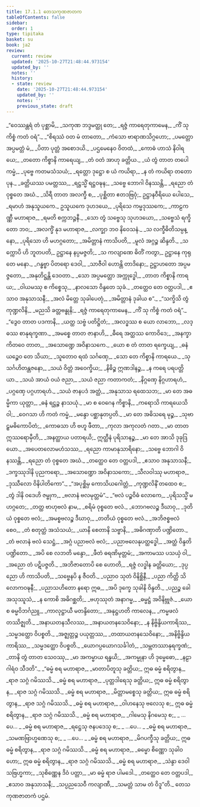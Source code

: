 ```yaml
---
title: 17.1.1 တေသကုဏဇာတက
tableOfContents: false
sidebar:
  order: 1
type: tipitaka
basket: su
book: ja2
review:
  current: review
  updated: '2025-10-27T21:48:44.973154'
  updated_by: ''
  notes: ''
  history:
  - state: review
    date: '2025-10-27T21:48:44.973154'
    updated_by: ''
    notes: ''
    previous_state: draft
---
```



<ReviewStatus review={frontmatter.review} showDetails={true} />

<HypothesisAnnotation frontmatter={frontmatter} />

<DynamicBreadcrumb />

<Division number="1" book="ja2" e="ch" v="23" p="1">

<Paragraph number="2" type="verses" book="ja2">
_“ဝေဿန္တရံ တံ ပုစ္ဆာမိ,_  
_သကုဏ ဘဒ္ဒမတ္ထု တေ;_  
_ရဇ္ဇံ ကာရေတုကာမေန,_  
_ကိံ သု ကိစ္စံ ကတံ ဝရံ”._  

</Paragraph>

</Division>
<Division number="2" book="ja2" e="ch" v="23" p="1">

<Paragraph number="3" type="verses" book="ja2">
_“စိရဿံ ဝတ မံ တာတော,_  
_ကံသော ဗာရာဏသိဂ္ဂဟော;_  
_ပမတ္တော အပ္ပမတ္တံ မံ,_  
_ပိတာ ပုတ္တံ အစောဒယိ._  

</Paragraph>

</Division>
<Division number="3" book="ja2" e="ch" v="23" p="1">

<Paragraph number="4" type="verses" book="ja2">
_ပဌမေနေဝ ဝိတထံ,_  
_ကောဓံ ဟာသံ နိဝါရယေ;_  
_တတော ကိစ္စာနိ ကာရေယျ,_  
_တံ ဝတံ အာဟု ခတ္တိယ._  

</Paragraph>

</Division>
<Division number="4" book="ja2" e="ch" v="23" p="1">

<Paragraph number="5" type="verses" book="ja2">
_ယံ တွံ တာတ တပေါကမ္မံ,_  
_ပုဗ္ဗေ ကတမသံသယံ;_  
_ရတ္တော ဒုဋ္ဌော စ ယံ ကယိရာ,_  
_န တံ ကယိရာ တတော ပုန._  

</Paragraph>

</Division>
<Division number="5" book="ja2" e="ch" v="23" p="1">

<Paragraph number="6" type="verses" book="ja2">
_ခတ္တိယဿ ပမတ္တဿ,_  
_ရဋ္ဌသ္မိံ ရဋ္ဌဝဍ္ဎန;_  
_သဗ္ဗေ ဘောဂါ ဝိနဿန္တိ,_  
_ရညော တံ ဝုစ္စတေ အဃံ._  

</Paragraph>

</Division>
<Division number="6" book="ja2" e="ch" v="23" p="1">

<Paragraph number="7" type="verses" book="ja2">
_သိရီ တာတ အလက္ခီ စ,_  
_ပုစ္ဆိတာ ဧတဒဗြဝုံ;_  
ဥဋ္ဌာနဝီရိယေ ပေါသေ,_  
_ရမာဟံ အနုသူယကေ._  

</Paragraph>

</Division>
<Division number="7" book="ja2" e="ch" v="23" p="2">

<Paragraph number="8" type="verses" book="ja2">
ဥသူယကေ ဒုဟဒယေ,_  
_ပုရိသေ ကမ္မဒုဿကေ;_  
_ကာဠကဏ္ဏီ မဟာရာဇ,_  
_ရမတိ စက္ကဘဉ္ဇနီ._  

</Paragraph>

</Division>
<Division number="8" book="ja2" e="ch" v="23" p="2">

<Paragraph number="9" type="verses" book="ja2">
_သော တွံ သဗ္ဗေသု သုဟဒယော,_  
_သဗ္ဗေသံ ရက္ခိတော ဘဝ;_  
_အလက္ခိံ နုဒ မဟာရာဇ,_  
_လက္ချာ ဘဝ နိဝေသနံ._  

</Paragraph>

</Division>
<Division number="9" book="ja2" e="ch" v="23" p="2">

<Paragraph number="10" type="verses" book="ja2">
_သ လက္ခီဓိတိသမ္ပန္နော,_  
_ပုရိသော ဟိ မဟဂ္ဂတော;_  
_အမိတ္တာနံ ကာသိပတိ,_  
_မူလံ အဂ္ဂဉ္စ ဆိန္ဒတိ._  

</Paragraph>

</Division>
<Division number="10" book="ja2" e="ch" v="23" p="2">

<Paragraph number="11" book="ja2">
_သက္ကောပိ ဟိ ဘူတပတိ,_  
ဥဋ္ဌာနေ နပ္ပမဇ္ဇတိ;_  
_သ ကလျာဏေ ဓိတိံ ကတွာ,_  
ဥဋ္ဌာနေ ကုရုတေ မနော._  

</Paragraph>

</Division>
<Division number="11" book="ja2" e="ch" v="23" p="2">

<Paragraph number="12" type="verses" book="ja2">
_ဂန္ဓဗ္ဗာ ပိတရော ဒေဝါ,_  
_သာဇီဝါ ဟောန္တိ တာဒိနော;_  
ဥဋ္ဌာဟတော အပ္ပမဇ္ဇတော,_  
_အနုတိဋ္ဌန္တိ ဒေဝတာ._  

</Paragraph>

</Division>
<Division number="12" book="ja2" e="ch" v="23" p="2">

<Paragraph number="13" type="verses" book="ja2">
_သော အပ္ပမတ္တော အက္ကုဒ္ဓေါ,_  
_တာတ ကိစ္စာနိ ကာရယ;_  
_ဝါယမဿု စ ကိစ္စေသု,_  
_နာလသော ဝိန္ဒတေ သုခံ._  

</Paragraph>

</Division>
<Division number="13" book="ja2" e="ch" v="23" p="2">

<Paragraph number="14" type="verses" book="ja2">
_တတ္ထေဝ တေ ဝတ္တပဒါ,_  
_ဧသာဝ အနုသာသနီ;_  
_အလံ မိတ္တေ သုခါပေတုံ,_  
_အမိတ္တာနံ ဒုခါယ စ”._  

</Paragraph>

</Division>
<Division number="14" book="ja2" e="ch" v="23" p="2">

<Paragraph number="15" type="verses" book="ja2">
_“သက္ခိသိ တွံ ကုဏ္ဍလိနိ,_  
_မညသိ ခတ္တဗန္ဓုနိ;_  
_ရဇ္ဇံ ကာရေတုကာမေန,_  
_ကိံ သု ကိစ္စံ ကတံ ဝရံ”._  

</Paragraph>

</Division>
<Division number="15" book="ja2" e="ch" v="23" p="2">

<Paragraph number="16" type="verses" book="ja2">
_“ဒွေဝ တာတ ပဒကာနိ,_  
_ယတ္ထ သဗ္ဗံ ပတိဋ္ဌိတံ;_  
_အလဒ္ဓဿ စ ယော လာဘော,_  
_လဒ္ဓဿ စာနုရက္ခဏာ._  

</Paragraph>

</Division>
<Division number="16" book="ja2" e="ch" v="23" p="2">

<Paragraph number="17" type="verses" book="ja2">
_အမစ္စေ တာတ ဇာနာဟိ,_  
_ဓီရေ အတ္ထဿ ကောဝိဒေ;_  
_အနက္ခာကိတဝေ တာတ,_  
_အသောဏ္ဍေ အဝိနာသကေ._  

</Paragraph>

</Division>
<Division number="17" book="ja2" e="ch" v="23" p="2">

<Paragraph number="18" type="verses" book="ja2">
_ယော စ တံ တာတ ရက္ခေယျ,_  
_ဓနံ ယဉ္စေဝ တေ သိယာ;_  
_သူတောဝ ရထံ သင်္ဂဏှေ,_  
_သော တေ ကိစ္စာနိ ကာရယေ._  

</Paragraph>

</Division>
<Division number="18" book="ja2" e="ch" v="23" p="2">

<Paragraph number="19" type="verses" book="ja2">
_သုသင်္ဂဟိတန္တဇနော,_  
_သယံ ဝိတ္တံ အဝေက္ခိယ;_  
_နိဓိဉ္စ ဣဏဒါနဉ္စ,_  
_န ကရေ ပရပတ္တိယာ._  

</Paragraph>

</Division>
<Division number="19" book="ja2" e="ch" v="23" p="3">

<Paragraph number="20" type="verses" book="ja2">
_သယံ အာယံ ဝယံ ဇညာ,_  
_သယံ ဇညာ ကတာကတံ;_  
_နိဂ္ဂဏှေ နိဂ္ဂဟာရဟံ,_  
_ပဂ္ဂဏှေ ပဂ္ဂဟာရဟံ._  

</Paragraph>

</Division>
<Division number="20" book="ja2" e="ch" v="23" p="3">

<Paragraph number="21" type="verses" book="ja2">
_သယံ ဇာနပဒံ အတ္ထံ,_  
_အနုသာသ ရထေသဘ;_  
_မာ တေ အဓမ္မိကာ ယုတ္တာ,_  
_ဓနံ ရဋ္ဌဉ္စ နာသယုံ._  

</Paragraph>

</Division>
<Division number="21" book="ja2" e="ch" v="23" p="3">

<Paragraph number="22" type="verses" book="ja2">
_မာ စ ဝေဂေန ကိစ္စာနိ,_  
_ကရောသိ ကာရယေသိ ဝါ;_  
_ဝေဂသာ ဟိ ကတံ ကမ္မံ,_  
_မန္ဒော ပစ္ဆာနုတပ္ပတိ._  

</Paragraph>

</Division>
<Division number="22" book="ja2" e="ch" v="23" p="3">

<Paragraph number="23" type="verses" book="ja2">
_မာ တေ အဓိသရေ မုဉ္စ,_  
_သုဗာဠှမဓိကောပိတံ;_  
_ကောဓသာ ဟိ ဗဟူ ဖီတာ,_  
_ကုလာ အကုလတံ ဂတာ._  

</Paragraph>

</Division>
<Division number="23" book="ja2" e="ch" v="23" p="3">

<Paragraph number="24" type="verses" book="ja2">
_မာ တာတ ဣဿရောမှီတိ,_  
_အနတ္ထာယ ပတာရယိ;_  
ဣတ္ထီနံ ပုရိသာနဉ္စ,_  
_မာ တေ အာသိ ဒုခုဒြယော._  

</Paragraph>

</Division>
<Division number="24" book="ja2" e="ch" v="23" p="3">

<Paragraph number="25" type="verses" book="ja2">
_အပေတလောမဟံသဿ,_  
_ရညော ကာမာနုသာရိနော;_  
_သဗ္ဗေ ဘောဂါ ဝိနဿန္တိ,_  
_ရညော တံ ဝုစ္စတေ အဃံ._  

</Paragraph>

</Division>
<Division number="25" book="ja2" e="ch" v="23" p="3">

<Paragraph number="26" type="verses" book="ja2">
_တတ္ထေဝ တေ ဝတ္တပဒါ,_  
_ဧသာဝ အနုသာသနီ;_  
_ဒက္ခဿုဒါနိ ပုညကရော,_  
_အသောဏ္ဍော အဝိနာသကော;_  
_သီလဝါဿု မဟာရာဇ,_  
_ဒုဿီလော ဝိနိပါတိကော”._  

</Paragraph>

</Division>
<Division number="26" book="ja2" e="ch" v="23" p="3">

<Paragraph number="27" type="verses" book="ja2">
_“အပုစ္ဆိမှ ကောသိယဂေါတ္တံ,_  
_ကုဏ္ဍလိနိံ တထေဝ စ;_  
_တွံ ဒါနိ ဝဒေဟိ ဇမ္ဗုက,_  
_ဗလာနံ ဗလမုတ္တမံ”._  

</Paragraph>

</Division>
<Division number="27" book="ja2" e="ch" v="23" p="3">

<Paragraph number="28" type="verses" book="ja2">
_“ဗလံ ပဉ္စဝိဓံ လောကေ,_  
_ပုရိသသ္မိံ မဟဂ္ဂတေ;_  
_တတ္ထ ဗာဟုဗလံ နာမ,_  
_စရိမံ ဝုစ္စတေ ဗလံ._  

</Paragraph>

</Division>
<Division number="28" book="ja2" e="ch" v="23" p="3">

<Paragraph number="29" type="verses" book="ja2">
_ဘောဂဗလဉ္စ ဒီဃာဝု,_  
_ဒုတိယံ ဝုစ္စတေ ဗလံ;_  
_အမစ္စဗလဉ္စ ဒီဃာဝု,_  
_တတိယံ ဝုစ္စတေ ဗလံ._  

</Paragraph>

</Division>
<Division number="29" book="ja2" e="ch" v="23" p="3">

<Paragraph number="30" type="verses" book="ja2">
_အဘိဇစ္စဗလံ စေဝ,_  
_တံ စတုတ္ထံ အသံသယံ;_  
_ယာနိ စေတာနိ သဗ္ဗာနိ,_  
_အဓိဂဏှာတိ ပဏ္ဍိတော._  

</Paragraph>

</Division>
<Division number="30" book="ja2" e="ch" v="23" p="3">

<Paragraph number="31" type="verses" book="ja2">
_တံ ဗလာနံ ဗလံ သေဋ္ဌံ,_  
_အဂ္ဂံ ပညာဗလံ ဗလံ;_  
_ပညာဗလေနုပတ္ထဒ္ဓေါ,_  
_အတ္ထံ ဝိန္ဒတိ ပဏ္ဍိတော._  

</Paragraph>

</Division>
<Division number="31" book="ja2" e="ch" v="23" p="4">

<Paragraph number="32" type="verses" book="ja2">
_အပိ စေ လဘတိ မန္ဒော,_  
_ဖီတံ ဓရဏိမုတ္တမံ;_  
_အကာမဿ ပသယှံ ဝါ,_  
_အညော တံ ပဋိပဇ္ဇတိ._  

</Paragraph>

</Division>
<Division number="32" book="ja2" e="ch" v="23" p="4">

<Paragraph number="33" type="verses" book="ja2">
_အဘိဇာတောပိ စေ ဟောတိ,_  
_ရဇ္ဇံ လဒ္ဓါန ခတ္တိယော;_  
_ဒုပ္ပညော ဟိ ကာသိပတိ,_  
_သဗ္ဗေနပိ န ဇီဝတိ._  

</Paragraph>

</Division>
<Division number="33" book="ja2" e="ch" v="23" p="4">

<Paragraph number="34" type="verses" book="ja2">
_ပညာဝ သုတံ ဝိနိစ္ဆိနီ,_  
_ပညာ ကိတ္တိ သိလောကဝဍ္ဎနီ;_  
_ပညာသဟိတော နရော ဣဓ,_  
_အပိ ဒုက္ခေ သုခါနိ ဝိန္ဒတိ._  

</Paragraph>

</Division>
<Division number="34" book="ja2" e="ch" v="23" p="4">

<Paragraph number="35" type="verses" book="ja2">
_ပညဉ္စ ခေါ အသုဿူသံ,_  
_န ကောစိ အဓိဂစ္ဆတိ;_  
_ဗဟုဿုတံ အနာဂမ္မ,_  
_ဓမ္မဋ္ဌံ အဝိနိဗ္ဘုဇံ._  

</Paragraph>

</Division>
<Division number="35" book="ja2" e="ch" v="23" p="4">

<Paragraph number="36" type="verses" book="ja2">
_ယော စ ဓမ္မဝိဘင်္ဂညူ,_  
_ကာလုဋ္ဌာယီ မတန္ဒိတော;_  
_အနုဋ္ဌဟတိ ကာလေန,_  
_ကမ္မဖလံ တဿိဇ္ဈတိ._  

</Paragraph>

</Division>
<Division number="36" book="ja2" e="ch" v="23" p="4">

<Paragraph number="37" type="verses" book="ja2">
_အနာယတနသီလဿ,_  
_အနာယတနသေဝိနော;_  
_န နိဗ္ဗိန္ဒိယကာရိဿ,_  
_သမ္မဒတ္ထော ဝိပစ္စတိ._  

</Paragraph>

</Division>
<Division number="37" book="ja2" e="ch" v="23" p="4">

<Paragraph number="38" type="verses" book="ja2">
_အဇ္ဈတ္တဉ္စ ပယုတ္တဿ,_  
_တထာယတနသေဝိနော;_  
_အနိဗ္ဗိန္ဒိယကာရိဿ,_  
_သမ္မဒတ္ထော ဝိပစ္စတိ._  

</Paragraph>

</Division>
<Division number="38" book="ja2" e="ch" v="23" p="4">

<Paragraph number="39" type="verses" book="ja2">
_ယောဂပ္ပယောဂသင်္ခါတံ,_  
_သမ္ဘတဿာနုရက္ခဏံ;_  
_တာနိ တွံ တာတ သေဝဿု,_  
_မာ အကမ္မာယ ရန္ဓယိ;_  
_အကမ္မုနာ ဟိ ဒုမ္မေဓော,_  
_နဠာဂါရံဝ သီဒတိ”._  

</Paragraph>

</Division>
<Division number="39" book="ja2" e="ch" v="23" p="4">

<Paragraph number="40" type="verses" book="ja2">
_“ဓမ္မံ စရ မဟာရာဇ,_  
_မာတာပိတူသု ခတ္တိယ;_  
ဣဓ ဓမ္မံ စရိတွာန,_  
_ရာဇ သဂ္ဂံ ဂမိဿသိ._  

</Paragraph>

</Division>
<Division number="40" book="ja2" e="ch" v="23" p="4">

<Paragraph number="41" type="verses" book="ja2">
_ဓမ္မံ စရ မဟာရာဇ,_  
_ပုတ္တဒါရေသု ခတ္တိယ;_  
ဣဓ ဓမ္မံ စရိတွာန,_  
_ရာဇ သဂ္ဂံ ဂမိဿသိ._  

</Paragraph>

</Division>
<Division number="41" book="ja2" e="ch" v="23" p="4">

<Paragraph number="42" type="verses" book="ja2">
_ဓမ္မံ စရ မဟာရာဇ,_  
_မိတ္တာမစ္စေသု ခတ္တိယ;_  
ဣဓ ဓမ္မံ စရိတွာန,_  
_ရာဇ သဂ္ဂံ ဂမိဿသိ._  

</Paragraph>

</Division>
<Division number="42" book="ja2" e="ch" v="23" p="4">

<Paragraph number="43" type="verses" book="ja2">
_ဓမ္မံ စရ မဟာရာဇ,_  
_ဝါဟနေသု ဗလေသု စ;_  
ဣဓ ဓမ္မံ စရိတွာန,_  
_ရာဇ သဂ္ဂံ ဂမိဿသိ._  

</Paragraph>

</Division>
<Division number="43" book="ja2" e="ch" v="23" p="5">

<Paragraph number="44" type="verses" book="ja2">
_ဓမ္မံ စရ မဟာရာဇ,_  
_ဂါမေသု နိဂမေသု စ;_  
_ …ပေ… _  

</Paragraph>

</Division>
<Division number="44" book="ja2" e="ch" v="23" p="5">

<Paragraph number="45" type="verses" book="ja2">
_ဓမ္မံ စရ မဟာရာဇ,_  
_ရဋ္ဌေသု ဇနပဒေသု စ;_  
_ …ပေ… _  

</Paragraph>

</Division>
<Division number="45" book="ja2" e="ch" v="23" p="5">

<Paragraph number="46" type="verses" book="ja2">
_ဓမ္မံ စရ မဟာရာဇ,_  
_သမဏဗြာဟ္မဏေသု စ;_  
_ …ပေ… _  

</Paragraph>

</Division>
<Division number="46" book="ja2" e="ch" v="23" p="5">

<Paragraph number="47" type="verses" book="ja2">
_ဓမ္မံ စရ မဟာရာဇ,_  
_မိဂပက္ခီသု ခတ္တိယ;_  
ဣဓ ဓမ္မံ စရိတွာန,_  
_ရာဇ သဂ္ဂံ ဂမိဿသိ._  

</Paragraph>

</Division>
<Division number="47" book="ja2" e="ch" v="23" p="5">

<Paragraph number="48" type="verses" book="ja2">
_ဓမ္မံ စရ မဟာရာဇ,_  
_ဓမ္မော စိဏ္ဏော သုခါဝဟော;_  
ဣဓ ဓမ္မံ စရိတွာန,_  
_ရာဇ သဂ္ဂံ ဂမိဿသိ._  

</Paragraph>

</Division>
<Division number="48" book="ja2" e="ch" v="23" p="5">

<Paragraph number="49" type="verses" book="ja2">
_ဓမ္မံ စရ မဟာရာဇ,_  
_သဲန္ဒာ ဒေဝါ သဗြဟ္မကာ;_  
_သုစိဏ္ဏေန ဒိဝံ ပတ္တာ,_  
_မာ ဓမ္မံ ရာဇ ပါမဒေါ._  

</Paragraph>

</Division>
<Division number="49" book="ja2" e="ch" v="23" p="5">

<Paragraph number="50" type="verses" book="ja2">
_တတ္ထေဝ တေ ဝတ္တပဒါ,_  
_ဧသာဝ အနုသာသနီ;_  
_သပ္ပညသေဝီ ကလျာဏီ,_  
_သမတ္တံ သာမ တံ ဝိဒူ”တိ._  


</Paragraph>
</Division>

<Paragraph number="51" type="center" book="ja2">
တေသကုဏဇာတကံ ပဌမံ.
</Paragraph>